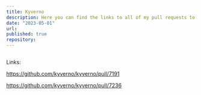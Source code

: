 ```yaml
---
title: Kyverno
description: Here you can find the links to all of my pull requests to this organization 
date: "2023-05-01"
url:
published: true
repository:
---
```


[![]()]()

Links: 

https://github.com/kyverno/kyverno/pull/7191


https://github.com/kyverno/kyverno/pull/7236



